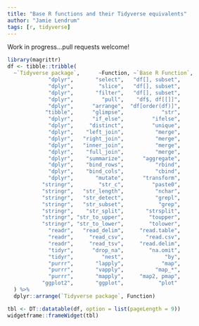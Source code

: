 ```yaml
---
title: "Base R functions and their Tidyverse equivalents"
author: "Jamie Lendrum"
tags: [r, tidyverse]
---
```


Work in progress...pull requests welcome!

```r
library(magrittr)
df <- tibble::tribble(
  ~`Tidyverse package`,      ~Function, ~`Base R Function`,
             "dplyr",       "select",   "df[], subset",
             "dplyr",        "slice",   "df[], subset",
             "dplyr",       "filter",   "df[], subset",
             "dplyr",         "pull",    "df$, df[[]]",
             "dplyr",      "arrange",  "df[order(df)]",
            "tibble",      "glimpse",            "str",
             "dplyr",      "if_else",         "ifelse",
             "dplyr",     "distinct",         "unique",
             "dplyr",    "left_join",          "merge",
             "dplyr",   "right_join",          "merge",
             "dplyr",   "inner_join",          "merge",
             "dplyr",    "full_join",          "merge",
             "dplyr",    "summarize",      "aggregate",
             "dplyr",    "bind_rows",          "rbind",
             "dplyr",    "bind_cols",          "cbind",
             "dplyr",       "mutate",      "transform",
           "stringr",        "str_c",         "paste0",
           "stringr",   "str_length",          "nchar",
           "stringr",   "str_detect",          "grepl",
           "stringr",   "str_subset",           "grep",
           "stringr",    "str_split",       "strsplit",
           "stringr", "str_to_upper",        "toupper",
           "stringr", "str_to_lower",        "tolower",
             "readr",   "read_delim",     "read.table",
             "readr",     "read_csv",       "read.csv",
             "readr",     "read_tsv",     "read.delim",
             "tidyr",      "drop_na",        "na.omit",
             "tidyr",         "nest",             "by",
             "purrr",       "lapply",            "map",
             "purrr",       "vapply",          "map_*",
             "purrr",       "mapply",     "map2, pmap",
           "ggplot2",       "ggplot",           "plot"
  ) %>% 
  dplyr::arrange(`Tidyverse package`, Function)
```

```r
tbl <- DT::datatable(df, option = list(pageLength = 9)) 
widgetframe::frameWidget(tbl)
```
